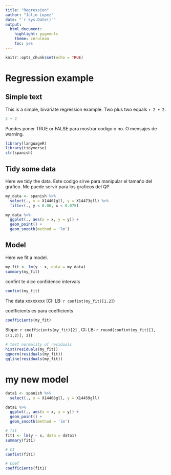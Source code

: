 ```yaml
---
title: "Regression"
author: "Julio Lopez"
date: "`r Sys.Date()`"
output: 
  html_document: 
    highlight: pygments
    theme: cerulean
    toc: yes
---
```


```r
knitr::opts_chunk$set(echo = TRUE)
```

# Regression example

## Simple text

This is a simple, bivariate regression example.
Two plus two equals `r 2 + 2`.


```r
2 + 2
```

Puedes poner TRUE or FALSE para mostrar codigo o no. O mensajes de warning.
```r
library(languageR)
library(tidyverse)
str(spanish)
```

## Tidy some data

Here we tidy the data. Este codigo sirve para manipular el tamaño del grafico. Me puede servir para los graficos del QP.

```r
my_data <- spanish %>%
  select(., x = X14461gll, y = X14473gll) %>%
  filter(., y < 0.06, x < 0.075)

my_data %>%
  ggplot(., aes(x = x, y = y)) +
  geom_point() + 
  geom_smooth(method = 'lm')
```

## Model

Here we fit a model.

```r
my_fit <- lm(y ~ x, data = my_data)
summary(my_fit)
```

confint te dice confidence intervals
```r
confint(my_fit)
```
The data xxxxxxxx (CI: LB: `r confint(my_fit)[1.2]`)

coefficients es para coefficients
```r
coefficients(my_fit)
```
Slope: `r coefficients(my_fit)[2]` , CI: LB: `r round(confint(my_fit)[1, c(1,2)], 3)`)

```r
# test normality of residuals
hist(residuals(my_fit))
qqnorm(residuals(my_fit))
qqline(residuals(my_fit))
```

# my new model
```r
data1 <- spanish %>%
  select(., x = X14466gll, y = X14459gll)

data1 %>%
  ggplot(., aes(x = x, y = y)) +
  geom_point() + 
  geom_smooth(method = 'lm')

# fit
fit1 <- lm(y ~ x, data = data1)
summary(fit1)

# CI
confint(fit1)

# Coef
coefficients(fit1)
```
